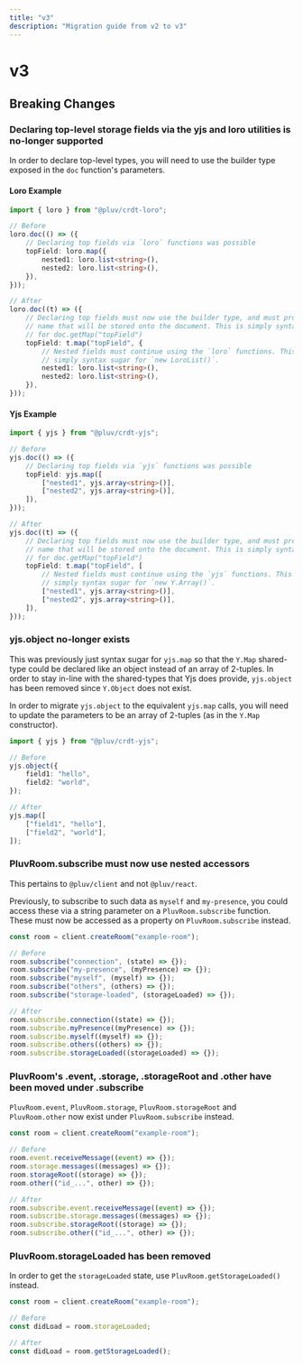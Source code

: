 ```yaml
---
title: "v3"
description: "Migration guide from v2 to v3"
---
```


# v3

## Breaking Changes

### Declaring top-level storage fields via the yjs and loro utilities is no-longer supported

In order to declare top-level types, you will need to use the builder type exposed in the `doc` function's parameters.

#### Loro Example

```ts
import { loro } from "@pluv/crdt-loro";

// Before
loro.doc(() => ({
    // Declaring top fields via `loro` functions was possible
    topField: loro.map({
        nested1: loro.list<string>(),
        nested2: loro.list<string>(),
    }),
}));

// After
loro.doc((t) => ({
    // Declaring top fields must now use the builder type, and must provide the
    // name that will be stored onto the document. This is simply syntax sugar
    // for doc.getMap("topField")
    topField: t.map("topField", {
        // Nested fields must continue using the `loro` functions. This is
        // simply syntax sugar for `new LoroList()`.
        nested1: loro.list<string>(),
        nested2: loro.list<string>(),
    }),
}));
```

#### Yjs Example

```ts
import { yjs } from "@pluv/crdt-yjs";

// Before
yjs.doc(() => ({
    // Declaring top fields via `yjs` functions was possible
    topField: yjs.map([
        ["nested1", yjs.array<string>()],
        ["nested2", yjs.array<string>()],
    ]),
}));

// After
yjs.doc((t) => ({
    // Declaring top fields must now use the builder type, and must provide the
    // name that will be stored onto the document. This is simply syntax sugar
    // for doc.getMap("topField")
    topField: t.map("topField", [
        // Nested fields must continue using the `yjs` functions. This is
        // simply syntax sugar for `new Y.Array()`.
        ["nested1", yjs.array<string>()],
        ["nested2", yjs.array<string>()],
    ]),
}));
```

### yjs.object no-longer exists

This was previously just syntax sugar for `yjs.map` so that the `Y.Map` shared-type could be declared like an object instead of an array of 2-tuples. In order to stay in-line with the shared-types that Yjs does provide, `yjs.object` has been removed since `Y.Object` does not exist.

In order to migrate `yjs.object` to the equivalent `yjs.map` calls, you will need to update the parameters to be an array of 2-tuples (as in the `Y.Map` constructor).

```ts
import { yjs } from "@pluv/crdt-yjs";

// Before
yjs.object({
    field1: "hello",
    field2: "world",
});

// After
yjs.map([
    ["field1", "hello"],
    ["field2", "world"],
]);
```

### PluvRoom.subscribe must now use nested accessors

This pertains to `@pluv/client` and not `@pluv/react`.

Previously, to subscribe to such data as `myself` and `my-presence`, you could access these via a string parameter on a `PluvRoom.subscribe` function. These must now be accessed as a property on `PluvRoom.subscribe` instead.

```ts
const room = client.createRoom("example-room");

// Before
room.subscribe("connection", (state) => {});
room.subscribe("my-presence", (myPresence) => {});
room.subscribe("myself", (myself) => {});
room.subscribe("others", (others) => {});
room.subscribe("storage-loaded", (storageLoaded) => {});

// After
room.subscribe.connection((state) => {});
room.subscribe.myPresence((myPresence) => {});
room.subscribe.myself((myself) => {});
room.subscribe.others((others) => {});
room.subscribe.storageLoaded((storageLoaded) => {});
```

### PluvRoom's .event, .storage, .storageRoot and .other have been moved under .subscribe

`PluvRoom.event`, `PluvRoom.storage`, `PluvRoom.storageRoot` and `PluvRoom.other` now exist under `PluvRoom.subscribe` instead.

```ts
const room = client.createRoom("example-room");

// Before
room.event.receiveMessage((event) => {});
room.storage.messages((messages) => {});
room.storageRoot((storage) => {});
room.other(("id_...", other) => {});

// After
room.subscribe.event.receiveMessage((event) => {});
room.subscribe.storage.messages((messages) => {});
room.subscribe.storageRoot((storage) => {});
room.subscribe.other(("id_...", other) => {});
```

### PluvRoom.storageLoaded has been removed

In order to get the `storageLoaded` state, use `PluvRoom.getStorageLoaded()` instead.

```ts
const room = client.createRoom("example-room");

// Before
const didLoad = room.storageLoaded;

// After
const didLoad = room.getStorageLoaded();
```

